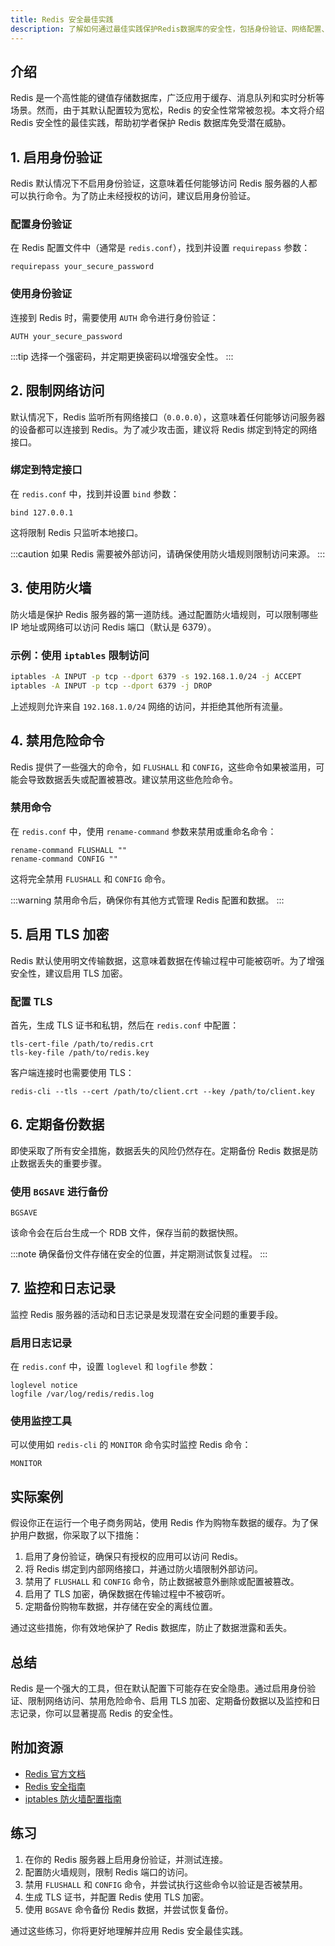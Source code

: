 ```yaml
---
title: Redis 安全最佳实践
description: 了解如何通过最佳实践保护Redis数据库的安全性，包括身份验证、网络配置、数据加密等关键措施。
---
```


## 介绍

Redis 是一个高性能的键值存储数据库，广泛应用于缓存、消息队列和实时分析等场景。然而，由于其默认配置较为宽松，Redis 的安全性常常被忽视。本文将介绍 Redis 安全性的最佳实践，帮助初学者保护 Redis 数据库免受潜在威胁。

## 1. 启用身份验证

Redis 默认情况下不启用身份验证，这意味着任何能够访问 Redis 服务器的人都可以执行命令。为了防止未经授权的访问，建议启用身份验证。

### 配置身份验证

在 Redis 配置文件中（通常是 `redis.conf`），找到并设置 `requirepass` 参数：

```plaintext
requirepass your_secure_password
```

### 使用身份验证

连接到 Redis 时，需要使用 `AUTH` 命令进行身份验证：

```plaintext
AUTH your_secure_password
```

:::tip
选择一个强密码，并定期更换密码以增强安全性。
:::

## 2. 限制网络访问

默认情况下，Redis 监听所有网络接口（`0.0.0.0`），这意味着任何能够访问服务器的设备都可以连接到 Redis。为了减少攻击面，建议将 Redis 绑定到特定的网络接口。

### 绑定到特定接口

在 `redis.conf` 中，找到并设置 `bind` 参数：

```plaintext
bind 127.0.0.1
```

这将限制 Redis 只监听本地接口。

:::caution
如果 Redis 需要被外部访问，请确保使用防火墙规则限制访问来源。
:::

## 3. 使用防火墙

防火墙是保护 Redis 服务器的第一道防线。通过配置防火墙规则，可以限制哪些 IP 地址或网络可以访问 Redis 端口（默认是 6379）。

### 示例：使用 `iptables` 限制访问

```bash
iptables -A INPUT -p tcp --dport 6379 -s 192.168.1.0/24 -j ACCEPT
iptables -A INPUT -p tcp --dport 6379 -j DROP
```

上述规则允许来自 `192.168.1.0/24` 网络的访问，并拒绝其他所有流量。

## 4. 禁用危险命令

Redis 提供了一些强大的命令，如 `FLUSHALL` 和 `CONFIG`，这些命令如果被滥用，可能会导致数据丢失或配置被篡改。建议禁用这些危险命令。

### 禁用命令

在 `redis.conf` 中，使用 `rename-command` 参数来禁用或重命名命令：

```plaintext
rename-command FLUSHALL ""
rename-command CONFIG ""
```

这将完全禁用 `FLUSHALL` 和 `CONFIG` 命令。

:::warning
禁用命令后，确保你有其他方式管理 Redis 配置和数据。
:::

## 5. 启用 TLS 加密

Redis 默认使用明文传输数据，这意味着数据在传输过程中可能被窃听。为了增强安全性，建议启用 TLS 加密。

### 配置 TLS

首先，生成 TLS 证书和私钥，然后在 `redis.conf` 中配置：

```plaintext
tls-cert-file /path/to/redis.crt
tls-key-file /path/to/redis.key
```

客户端连接时也需要使用 TLS：

```plaintext
redis-cli --tls --cert /path/to/client.crt --key /path/to/client.key
```

## 6. 定期备份数据

即使采取了所有安全措施，数据丢失的风险仍然存在。定期备份 Redis 数据是防止数据丢失的重要步骤。

### 使用 `BGSAVE` 进行备份

```plaintext
BGSAVE
```

该命令会在后台生成一个 RDB 文件，保存当前的数据快照。

:::note
确保备份文件存储在安全的位置，并定期测试恢复过程。
:::

## 7. 监控和日志记录

监控 Redis 服务器的活动和日志记录是发现潜在安全问题的重要手段。

### 启用日志记录

在 `redis.conf` 中，设置 `loglevel` 和 `logfile` 参数：

```plaintext
loglevel notice
logfile /var/log/redis/redis.log
```

### 使用监控工具

可以使用如 `redis-cli` 的 `MONITOR` 命令实时监控 Redis 命令：

```plaintext
MONITOR
```

## 实际案例

假设你正在运行一个电子商务网站，使用 Redis 作为购物车数据的缓存。为了保护用户数据，你采取了以下措施：

1. 启用了身份验证，确保只有授权的应用可以访问 Redis。
2. 将 Redis 绑定到内部网络接口，并通过防火墙限制外部访问。
3. 禁用了 `FLUSHALL` 和 `CONFIG` 命令，防止数据被意外删除或配置被篡改。
4. 启用了 TLS 加密，确保数据在传输过程中不被窃听。
5. 定期备份购物车数据，并存储在安全的离线位置。

通过这些措施，你有效地保护了 Redis 数据库，防止了数据泄露和丢失。

## 总结

Redis 是一个强大的工具，但在默认配置下可能存在安全隐患。通过启用身份验证、限制网络访问、禁用危险命令、启用 TLS 加密、定期备份数据以及监控和日志记录，你可以显著提高 Redis 的安全性。

## 附加资源

- [Redis 官方文档](https://redis.io/documentation)
- [Redis 安全指南](https://redis.io/topics/security)
- [iptables 防火墙配置指南](https://linux.die.net/man/8/iptables)

## 练习

1. 在你的 Redis 服务器上启用身份验证，并测试连接。
2. 配置防火墙规则，限制 Redis 端口的访问。
3. 禁用 `FLUSHALL` 和 `CONFIG` 命令，并尝试执行这些命令以验证是否被禁用。
4. 生成 TLS 证书，并配置 Redis 使用 TLS 加密。
5. 使用 `BGSAVE` 命令备份 Redis 数据，并尝试恢复备份。

通过这些练习，你将更好地理解并应用 Redis 安全最佳实践。